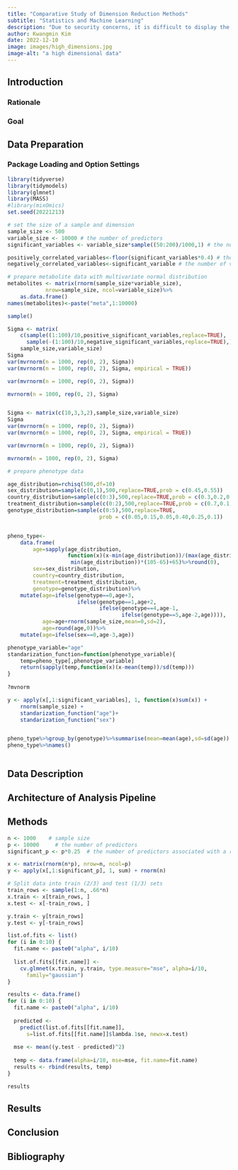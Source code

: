 ```yaml
---
title: "Comparative Study of Dimension Reduction Methods"
subtitle: "Statistics and Machine Learning"
description: "Due to security concerns, it is difficult to display the data used in this project. Therefore, we will generate fake data to reproduce and demonstrate a rough analysis pipeline."
author: Kwangmin Kim
date: 2022-12-10
image: images/high_dimensions.jpg
image-alt: "a high dimensional data"
---
```


## Introduction

### Rationale

### Goal

## Data Preparation

### Package Loading and Option Settings

```r

library(tidyverse)
library(tidymodels)
library(glmnet)
library(MASS)
#library(mixOmics)
set.seed(20221213) 

```

```r

# set the size of a sample and dimension
sample_size <- 500
variable_size <- 10000 # the number of predictors
significant_variables <- variable_size*sample((50:200)/1000,1) # the number of predictors truly associated with a response variable

positively_correlated_variables<-floor(significant_variables*0.4) # the number of variables positively correlated 
negatively_correlated_variables<-significant_variable # the number of variables negatively correlated

# prepare metabolite data with multivariate normal distribution
metabolites <- matrix(rnorm(sample_size*variable_size), 
            nrow=sample_size, ncol=variable_size)%>%
    as.data.frame()
names(metabolites)<-paste("meta",1:10000)

sample()

Sigma <- matrix(
    c(sample((1:100)/10,positive_significant_variables,replace=TRUE),
      sample(-(1:100)/10,negative_significant_variables,replace=TRUE),),
    sample_size,variable_size)
Sigma
var(mvrnorm(n = 1000, rep(0, 2), Sigma))
var(mvrnorm(n = 1000, rep(0, 2), Sigma, empirical = TRUE))

var(mvrnorm(n = 1000, rep(0, 2), Sigma))

mvrnorm(n = 1000, rep(0, 2), Sigma)


Sigma <- matrix(c(10,3,3,2),sample_size,variable_size)
Sigma
var(mvrnorm(n = 1000, rep(0, 2), Sigma))
var(mvrnorm(n = 1000, rep(0, 2), Sigma, empirical = TRUE))

var(mvrnorm(n = 1000, rep(0, 2), Sigma))

mvrnorm(n = 1000, rep(0, 2), Sigma)

# prepare phenotype data

age_distribution=rchisq(500,df=10)
sex_distribution=sample(c(0,1),500,replace=TRUE,prob = c(0.45,0.55))
country_distribution=sample(c(0:3),500,replace=TRUE,prob = c(0.3,0.2,0.2,0.3))
treatment_distribution=sample(c(0:2),500,replace=TRUE,prob = c(0.7,0.1,0.2))
genotype_distribution=sample(c(0:5),500,replace=TRUE,
                             prob = c(0.05,0.15,0.05,0.40,0.25,0.1))


pheno_type<-
    data.frame(
        age=sapply(age_distribution,
                   function(x)(x-min(age_distribution))/(max(age_distribution)-
                    min(age_distribution))*(105-65)+65)%>%round(0),
        sex=sex_distribution,
        country=country_distribution,
        treatment=treatment_distribution,
        genotype=genotype_distribution)%>%
    mutate(age=ifelse(genotype==0,age+3,
                      ifelse(genotype==1,age+2,
                             ifelse(genotype==4,age-1,
                                    ifelse(genotype==5,age-2,age)))),
           age=age+rnorm(sample_size,mean=0,sd=2),
           age=round(age,0))%>%
    mutate(age=ifelse(sex==0,age-3,age))

phenotype_variable="age"
standarization_function=function(phenotype_variable){
    temp=pheno_type[,phenotype_variable]
    return(sapply(temp,function(x)(x-mean(temp))/sd(temp)))
}
    
?mvnorm

y <- apply(x[,1:significant_variables], 1, function(x)sum(x)) + 
    rnorm(sample_size) + 
    standarization_function("age")+
    standarization_function("sex")


pheno_type%>%group_by(genotype)%>%summarise(mean=mean(age),sd=sd(age))
pheno_type%>%names()



```

## Data Description

## Architecture of Analysis Pipeline 

## Methods

```r
n <- 1000    # sample size
p <- 10000     # the number of predictors
significant_p <- p*0.25  # the number of predictors associated with a response variable

x <- matrix(rnorm(n*p), nrow=n, ncol=p)
y <- apply(x[,1:significant_p], 1, sum) + rnorm(n)

# Split data into train (2/3) and test (1/3) sets
train_rows <- sample(1:n, .66*n)
x.train <- x[train_rows, ]
x.test <- x[-train_rows, ]

y.train <- y[train_rows]
y.test <- y[-train_rows]

list.of.fits <- list()
for (i in 0:10) {
  fit.name <- paste0("alpha", i/10)
  
  list.of.fits[[fit.name]] <-
    cv.glmnet(x.train, y.train, type.measure="mse", alpha=i/10, 
      family="gaussian")
}

results <- data.frame()
for (i in 0:10) {
  fit.name <- paste0("alpha", i/10)
  
  predicted <- 
    predict(list.of.fits[[fit.name]], 
      s=list.of.fits[[fit.name]]$lambda.1se, newx=x.test)
  
  mse <- mean((y.test - predicted)^2)
  
  temp <- data.frame(alpha=i/10, mse=mse, fit.name=fit.name)
  results <- rbind(results, temp)
}

results
```

## Results

## Conclusion

## Bibliography
